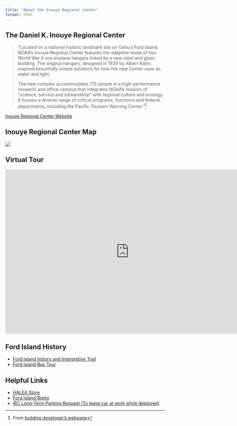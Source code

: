 ```yaml
---
title: "About the Inouye Regional Center"
format: html
---
```


## The Daniel K. Inouye Regional Center

> "Located on a national historic landmark site on Oahu’s Ford Island, NOAA’s Inouye Regional Center features the adaptive reuse of two World War II-era airplane hangars linked by a new steel and glass building. The original hangars, designed in 1939 by Albert Kahn, inspired beautifully simple solutions for how the new Center uses air, water and light.
>
> The new complex accommodates 715 people in a high-performance research and office campus that integrates NOAA’s mission of “science, service and stewardship” with regional culture and ecology. It houses a diverse range of critical programs, functions and federal departments, including the Pacific Tsunami Warning Center."[^1]

[^1]: From [building developer's webpage](https://www.hok.com/projects/view/national-oceanic-and-atmospheric-administration-noaa-daniel-k-inouye-regional-center/)

[Inouye Regional Center Website](https://sites.google.com/noaa.gov/inouye-regional-center/home?pli=1){.external target="_blank"}

## Inouye Regional Center Map

![](images/IRC.jpg){fig-align="center"}

## Virtual Tour

<iframe src="https://www.youtube.com/embed/oINP4x5Ipy0" allowfullscreen frameborder=0 width="780" height="520"></iframe>

## Ford Island History
-   [Ford Island history and Interpretive Trail](https://historichawaii.org/2020/05/21/fordislandhistoricaltrail/){.external target="_blank"}
-   [Ford Island Bus Tour](https://www.nps.gov/perl/ford-island-bus-tour.htm){.external target="_blank"}

## Helpful Links

-   [HALEA Store](https://halea.storenvy.com/){.external target="_blank"}
-   [Ford Island Bistro](https://www.fordislandbistro.com/){.external target="_blank"}
-   [IRC Long-Term Parking Request (To leave car at work while deployed)](https://docs.google.com/spreadsheets/d/1Mrh60KE4NYzYzspWgjw_k1Ubt1GuWm3-t-sVwYOMXoc/edit?gid=798184735#gid=798184735){.external target="_blank"}

